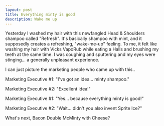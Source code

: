 ```yaml
---
layout: post
title: Everything minty is good
description: Wake me up
---
```


Yesterday I washed my hair with this newfangled Head & Shoulders shampoo called "Refresh". It's basically shampoo with mint, and it supposedly creates a refreshing, "wake-me-up" feeling. To me, it felt like washing my hair with Vicks VapoRub while eating a Halls and brushing my teeth at the same time. I was coughing and sputtering and my eyes were stinging... a generally unpleasant experience.  

I can just picture the marketing people who came up with this..  
 
Marketing Executive #1: "I've got an idea... minty shampoo."  
 
Marketing Executive #2: "Excellent idea!"  

Marketing Executive #1: "Yes... because everything minty is good!"  
  
Marketing Executive #2: "Wait... didn't you also invent Sprite Ice?"  
  
What's next, Bacon Double McMinty with Cheese?